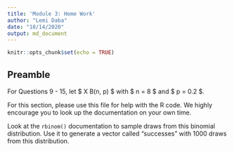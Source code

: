 ```yaml
---
title: 'Module 3: Home Work'
author: "Lemi Daba"
date: "10/14/2020"
output: md_document
---
```


```r
knitr::opts_chunk$set(echo = TRUE)
```

## Preamble

For Questions 9 - 15, let $ X \sim B(n, p) $ with $ n = 8 $ and $ p = 0.2 $.

For this section, please use this file for help with the R code. We highly encourage you to look up the documentation on your own time.

Look at the `rbinom()` documentation to sample draws from this binomial distribution. Use it to generate a vector called "successes" with 1000 draws from this distribution.